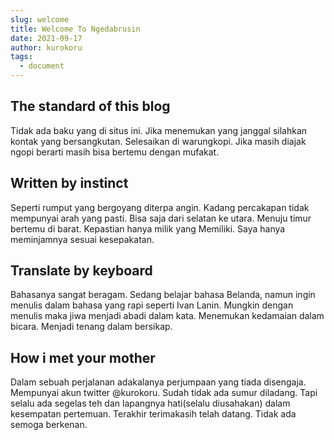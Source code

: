 ```yaml
---
slug: welcome
title: Welcome To Ngedabrusin
date: 2021-09-17
author: kurokoru
tags:
  - document
---
```


## The standard of this blog
Tidak ada baku yang di situs ini. Jika menemukan yang janggal silahkan kontak yang bersangkutan. 
Selesaikan di warungkopi. Jika masih diajak ngopi berarti masih bisa bertemu dengan mufakat. 
## Written by instinct
Seperti rumput yang bergoyang diterpa angin. Kadang percakapan tidak mempunyai arah yang pasti. Bisa saja dari selatan ke utara. 
Menuju timur bertemu di barat. Kepastian hanya milik yang Memiliki. Saya hanya meminjamnya sesuai kesepakatan. 
## Translate by keyboard
Bahasanya sangat beragam. Sedang belajar bahasa Belanda, namun ingin menulis dalam bahasa yang rapi seperti Ivan Lanin. 
Mungkin dengan menulis maka jiwa menjadi abadi dalam kata. Menemukan kedamaian dalam bicara. Menjadi tenang dalam bersikap. 
## How i met your mother
Dalam sebuah perjalanan adakalanya perjumpaan yang tiada disengaja. Mempunyai akun twitter @kurokoru. 
Sudah tidak ada sumur diladang. Tapi selalu ada segelas teh dan lapangnya hati(selalu diusahakan) dalam kesempatan pertemuan.
Terakhir terimakasih telah datang. Tidak ada semoga berkenan.